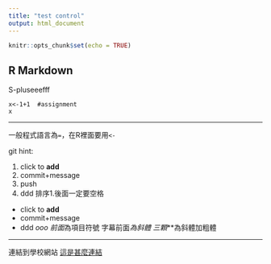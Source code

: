 ```yaml
---
title: "test control"
output: html_document
---
```


```r
knitr::opts_chunk$set(echo = TRUE)
```

## R Markdown
S-pluseeefff

```｛r｝
x<-1+1  #assignment
x
```


---

一般程式語言為`=`，在R裡面要用`<-`

git hint:


1. click to **add**
1. commit+message
1. push
1. ddd
排序1.後面一定要空格
* click to **add**
* commit+message
* ddd *ooo
前面*為項目符號 字幕前面*為斜體
三顆***為斜體加粗體

---

連結到學校網站
[這是甚麼連結](https://www.nkust.edu.tw/)